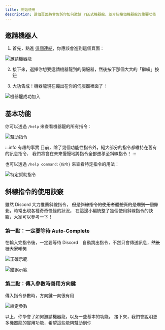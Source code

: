 ```yaml
---
title: 開始使用
description: 這個頁面將會告訴你如何邀請 YEE式機器龍，並介紹幾個機器龍的重要功能
---
```



## 邀請機器人

1. 首先，點進 [這個連結](https://yeecord.com/link/)，你應該會進到這個頁面：

  ![邀請機器龍](/img/docs/getting-started/invite-screen.png)

2. 接下來，選擇你想要邀請機器龍到的伺服器，然後按下那個大大的「繼續」按鈕

3. 大功告成！機器龍現在蹦出在你的伺服器裡面了！

![機器龍成功加入](/img/docs/getting-started/bot-joined.png)

## 基本功能

你可以透過 `/help` 來查看機器龍的所有指令：

![幫助指令](/img/docs/getting-started/help-for-all-commands.png)

:::info 有趣的事實
目前，除了幾個功能性指令外，絕大部分的指令都維持在舊有的訊息指令，
我們將會在未來慢慢地將指令全部遷移至斜線指令！
:::

也可以透過 `/help command:{指令}` 來查看特定指令的用法：

![特定幫助指令](/img/docs/getting-started/help-for-specified-command.png)

## 斜線指令的使用訣竅

雖然 Discord 大力推薦斜線指令，
~~但是斜線指令的使用者體驗真的是爛到一個靠北~~，時常出現各種奇奇怪怪的狀況，
在這邊小編統整了幾個使用斜線指令的訣竅，大家可以參考一下！

### 第一點：一定要等待 Auto-Complete

在輸入完指令後，一定要等待 Discord　自動跳出指令，不然只會傳送訊息，~~然後被大家嘲笑~~

![正確示範](/img/docs/getting-started/good-example-of-using-help.gif)

![錯誤示範](/img/docs/getting-started/bad-example-of-using-help.gif)

### 第二點：傳入參數時善用方向鍵

傳入指令參數時，方向鍵一向很有用

![給定參數](/img/docs/getting-started/giving-arguments.gif)

<Adsense/>

以上，你學會了如何邀請機器龍，以及一些基本的功能，
接下來，我們會說明更多機器龍的實用功能，希望這些能夠幫助到你